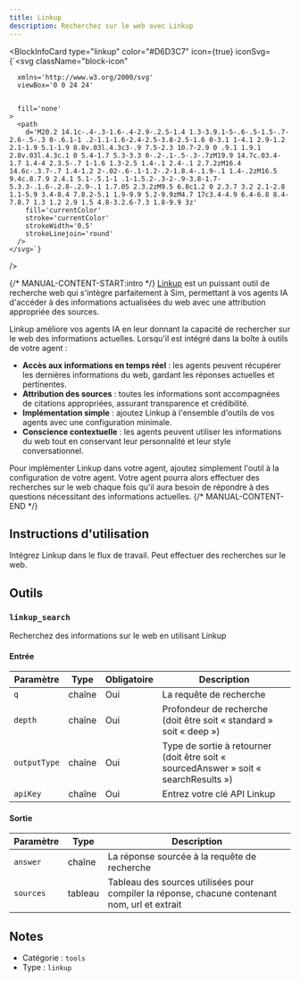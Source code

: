 ```yaml
---
title: Linkup
description: Recherchez sur le web avec Linkup
---
```



<BlockInfoCard 
  type="linkup"
  color="#D6D3C7"
  icon={true}
  iconSvg={`<svg className="block-icon"
      
      xmlns='http://www.w3.org/2000/svg'
      viewBox='0 0 24 24'
      
      
      fill='none'
    >
      <path
        d='M20.2 14.1c-.4-.3-1.6-.4-2.9-.2.5-1.4 1.3-3.9.1-5-.6-.5-1.5-.7-2.6-.5-.3 0-.6.1-1 .2-1.1-1.6-2.4-2.5-3.8-2.5-1.6 0-3.1 1-4.1 2.9-1.2 2.1-1.9 5.1-1.9 8.8v.03l.4.3c3-.9 7.5-2.3 10.7-2.9 0 .9.1 1.9.1 2.8v.03l.4.3c.1 0 5.4-1.7 5.3-3.3 0-.2-.1-.5-.3-.7zM19.9 14.7c.03.4-1.7 1.4-4 2.3.5-.7 1-1.6 1.3-2.5 1.4-.1 2.4-.1 2.7.2zM16.4 14.6c-.3.7-.7 1.4-1.2 2-.02-.6-.1-1.2-.2-1.8.4-.1.9-.1 1.4-.2zM16.5 9.4c.8.7.9 2.4.1 5.1-.5.1-1 .1-1.5.2-.3-2-.9-3.8-1.7-5.3.3-.1.6-.2.8-.2.9-.1 1.7.05 2.3.2zM9.5 6.8c1.2 0 2.3.7 3.2 2.1-2.8 1.1-5.9 3.4-8.4 7.8.2-5.1 1.9-9.9 5.2-9.9zM4.7 17c3.4-4.9 6.4-6.8 8.4-7.8.7 1.3 1.2 2.9 1.5 4.8-3.2.6-7.3 1.8-9.9 3z'
        fill='currentColor'
        stroke='currentColor'
        strokeWidth='0.5'
        strokeLinejoin='round'
      />
    </svg>`}
/>

{/* MANUAL-CONTENT-START:intro */}
[Linkup](https://linkup.so) est un puissant outil de recherche web qui s'intègre parfaitement à Sim, permettant à vos agents IA d'accéder à des informations actualisées du web avec une attribution appropriée des sources.

Linkup améliore vos agents IA en leur donnant la capacité de rechercher sur le web des informations actuelles. Lorsqu'il est intégré dans la boîte à outils de votre agent :

- **Accès aux informations en temps réel** : les agents peuvent récupérer les dernières informations du web, gardant les réponses actuelles et pertinentes.
- **Attribution des sources** : toutes les informations sont accompagnées de citations appropriées, assurant transparence et crédibilité.
- **Implémentation simple** : ajoutez Linkup à l'ensemble d'outils de vos agents avec une configuration minimale.
- **Conscience contextuelle** : les agents peuvent utiliser les informations du web tout en conservant leur personnalité et leur style conversationnel.

Pour implémenter Linkup dans votre agent, ajoutez simplement l'outil à la configuration de votre agent. Votre agent pourra alors effectuer des recherches sur le web chaque fois qu'il aura besoin de répondre à des questions nécessitant des informations actuelles.
{/* MANUAL-CONTENT-END */}

## Instructions d'utilisation

Intégrez Linkup dans le flux de travail. Peut effectuer des recherches sur le web.

## Outils

### `linkup_search`

Recherchez des informations sur le web en utilisant Linkup

#### Entrée

| Paramètre | Type | Obligatoire | Description |
| --------- | ---- | ---------- | ----------- |
| `q` | chaîne | Oui | La requête de recherche |
| `depth` | chaîne | Oui | Profondeur de recherche \(doit être soit « standard » soit « deep »\) |
| `outputType` | chaîne | Oui | Type de sortie à retourner \(doit être soit « sourcedAnswer » soit « searchResults »\) |
| `apiKey` | chaîne | Oui | Entrez votre clé API Linkup |

#### Sortie

| Paramètre | Type | Description |
| --------- | ---- | ----------- |
| `answer` | chaîne | La réponse sourcée à la requête de recherche |
| `sources` | tableau | Tableau des sources utilisées pour compiler la réponse, chacune contenant nom, url et extrait |

## Notes

- Catégorie : `tools`
- Type : `linkup`
